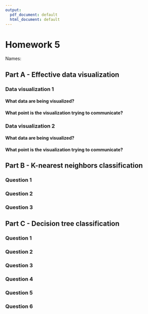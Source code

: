 ```yaml
---
output:
  pdf_document: default
  html_document: default
---
```


# Homework 5

Names:

## Part A - Effective data visualization

### Data visualization 1


#### What data are being visualized?


#### What point is the visualization trying to communicate?


### Data visualization 2


#### What data are being visualized?


#### What point is the visualization trying to communicate?


## Part B - K-nearest neighbors classification

### Question 1


### Question 2


### Question 3


## Part C - Decision tree classification

### Question 1


### Question 2


### Question 3


### Question 4


### Question 5


### Question 6


